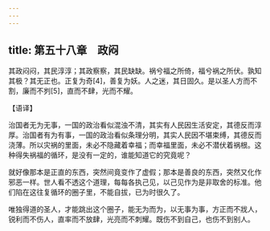 ```yaml
---
---
---
```

title: 第五十八章　政闷
---




其政闷闷，其民淳淳；其政察察，其民缺缺。祸兮福之所倚，福兮祸之所伏。孰知其极？其无正也。正复为奇[4]，善复为妖。人之迷，其日固久。是以圣人方而不割，廉而不刿[5]，直而不肆，光而不耀。

【语译】

治国者无为无事，一国的政治看似混浊不清，其实有人民因生活安定，其德反而淳厚。治国者有为有事，一国的政治看似条理分明，其实人民因不堪束缚，其德反而浇薄。所以灾祸的里面，未必不隐藏着幸福；而幸福里面，未必不潜伏着祸根。这种得失祸福的循环，是没有一定的，谁能知道它的究竟呢？

就好像那本是正直的东西，突然间竟变作了虚假；那本是善良的东西，突然又化作邪恶一样。世人看不透这个道理，每每各执己见，以己见作为是非取舍的标准。他们陷在这往复循环的圈子里，不能自拔，已为时很久了。

唯独得道的圣人，才能跳出这个圈子，能无为而为，以无事为事，方正而不戕人，锐利而不伤人，直率而不放肆，光亮而不刺耀。既伤不到自己，也伤不到别人。